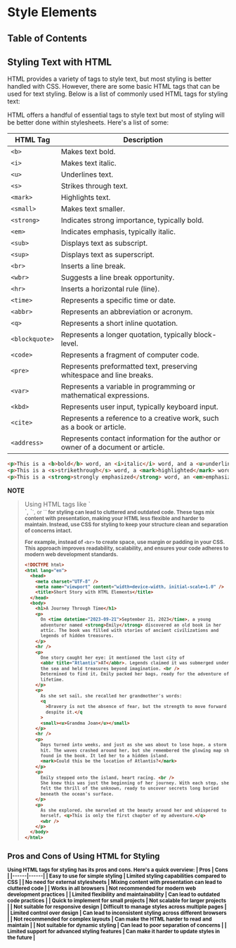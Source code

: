 
#  Style Elements

## Table of Contents

## Styling Text with HTML

HTML provides a variety of tags to style text, but most styling is better handled with CSS. However, there are some basic HTML tags that can be used for text styling. Below is a list of commonly used HTML tags for styling text:

HTML offers a handful of essential tags to style text but most of styling will be better done within stylesheets. Here's a list of some:

| HTML Tag | Description |
|----------|-------------|
| `<b>` | Makes text bold. |
| `<i>` | Makes text italic. |
| `<u>` | Underlines text. |
| `<s>` | Strikes through text. |
| `<mark>` | Highlights text. |
| `<small>` | Makes text smaller. |
| `<strong>` | Indicates strong importance, typically bold. |
| `<em>` | Indicates emphasis, typically italic. |
| `<sub>` | Displays text as subscript. |
| `<sup>` | Displays text as superscript. |
| `<br>` | Inserts a line break. |
| `<wbr>` | Suggests a line break opportunity. |
| `<hr>` | Inserts a horizontal rule (line). |
| `<time>` | Represents a specific time or date. |
| `<abbr>` | Represents an abbreviation or acronym. |
| `<q>` | Represents a short inline quotation. |
| `<blockquote>` | Represents a longer quotation, typically block-level. |
| `<code>` | Represents a fragment of computer code. |
| `<pre>` | Represents preformatted text, preserving whitespace and line breaks. |
| `<var>` | Represents a variable in programming or mathematical expressions. |
| `<kbd>` | Represents user input, typically keyboard input. |
| `<cite>` | Represents a reference to a creative work, such as a book or article. |
| `<address>` | Represents contact information for the author or owner of a document or article. |


```html
<p>This is a <b>bold</b> word, an <i>italic</i> word, and a <u>underlined</u> word.</p>
<p>This is a <s>strikethrough</s> word, a <mark>highlighted</mark> word, and a <small>smaller</small> word.</p>
<p>This is a <strong>strongly emphasized</strong> word, an <em>emphasized</em> word, a <sub>subscripted</sub> word, and a <sup>superscripted</sup> word.</p>
```

**NOTE**

<blockquote>
Using HTML tags like `<br>`, `<small>`, or `<b>` for styling can lead to cluttered and outdated code. These tags mix content with presentation, making your HTML less flexible and harder to maintain. Instead, use CSS for styling to keep your structure clean and separation of concerns intact.

For example, instead of `<br>` to create space, use margin or padding in your CSS. This approach improves readability, scalability, and ensures your code adheres to modern web development standards.

```html
<!DOCTYPE html>
<html lang="en">
  <head>
    <meta charset="UTF-8" />
    <meta name="viewport" content="width=device-width, initial-scale=1.0" />
    <title>Short Story with HTML Elements</title>
  </head>
  <body>
    <h1>A Journey Through Time</h1>
    <p>
      On <time datetime="2023-09-21">September 21, 2023</time>, a young
      adventurer named <strong>Emily</strong> discovered an old book in her
      attic. The book was filled with stories of ancient civilizations and
      legends of hidden treasures.
    </p>
    <hr />
    <p>
      One story caught her eye: it mentioned the lost city of
      <abbr title="Atlantis">AT</abbr>. Legends claimed it was submerged under
      the sea and held treasures beyond imagination. <br />
      Determined to find it, Emily packed her bags, ready for the adventure of a
      lifetime.
    </p>
    <p>
      As she set sail, she recalled her grandmother's words:
      <q
        >Bravery is not the absence of fear, but the strength to move forward
        despite it.</q
      >
      <small><u>Grandma Joan</u></small>
    </p>
    <hr />
    <p>
      Days turned into weeks, and just as she was about to lose hope, a storm
      hit. The waves crashed around her, but she remembered the glowing map she
      found in the book. It led her to a hidden island.
      <mark>Could this be the location of Atlantis?</mark>
    </p>
    <p>
      Emily stepped onto the island, heart racing. <br />
      She knew this was just the beginning of her journey. With each step, she
      felt the thrill of the unknown, ready to uncover secrets long buried
      beneath the ocean's surface.
    </p>
    <p>
      As she explored, she marveled at the beauty around her and whispered to
      herself, <q>This is only the first chapter of my adventure.</q>
      <wbr />
    </p>
  </body>
</html>
```
</blockquote>

<BackToTop />

## Pros and Cons of Using HTML for Styling
Using HTML tags for styling has its pros and cons. Here's a quick overview:
| Pros | Cons |
|------|------|
| Easy to use for simple styling | Limited styling capabilities compared to CSS |
| No need for external stylesheets | Mixing content with presentation can lead to cluttered code |
| Works in all browsers | Not recommended for modern web development practices |
| Limited flexibility and maintainability | Can lead to outdated code practices |
| Quick to implement for small projects | Not scalable for larger projects |
| Not suitable for responsive design | Difficult to manage styles across multiple pages |
| Limited control over design | Can lead to inconsistent styling across different browsers |
| Not recommended for complex layouts | Can make the HTML harder to read and maintain |
| Not suitable for dynamic styling | Can lead to poor separation of concerns | 
| Limited support for advanced styling features | Can make it harder to update styles in the future |

<BackToTop />
